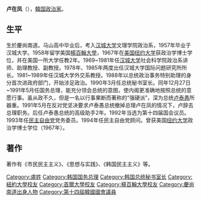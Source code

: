 {{Infobox Prime Minister 
|name             = 卢在凤<br>노재봉
|honorific-suffix = 
|image            = 
|order            = 第22任[[韩国总理列表|韓国国務總理]]
|president        = [[盧泰愚|盧泰愚]]
|term_start       = 1990年12月27日  
|term_end         = 1991年5月23日
|predecessor      = [[姜英勋|姜英勋]]
|successor        = [[郑元植|郑元植]]
|birth_date       = {{birth date and age|1936|2|8}}
|birth_place      = [[慶尚南道|慶尚南道]][[马山郡|马山郡]]
|party            = [[民主自由党|民主自由党]]
}}
'''卢在凤'''（{{bd|1936年|2月8日||}}），[[韓国|韓国]][[政治家|政治家]]。

==生平==
生於慶尚南道。马山高中毕业后，考入[[汉城大学|汉城大学]]文理学院政治系，1957年毕业于汉城大学。1958年留学美国[[楊百翰大學|楊百翰大學]]，1967年在[[美国|美国]][[纽约大学|纽约大学]]获政治学博士学位，并在美国一所大学任教2年。1969~1981年任[[汉城大学|汉城大学]]社会科学院政治系讲师、助理教授、副教授。1978年、1985年两度出任汉城大学国际问题研究所所长。1981~1989年任汉城大学外交系教授。1988年以总统政治事务特别助理的身分首次进政府部门，开始涉足政治。1990年3月任总统秘书室长。同年12月27日~1991年5月任国务总理，能充分领会总统的意图，使内阁更准确地按照总统的意愿行事。虽从政不久，但是一名以行事果断而著称的“强硬派”，深为总统[[卢泰愚|卢泰愚]]所器重。1991年5月在反对党坚决要求卢泰愚总统撤掉总理卢在凤的情况下，卢辞去总理职务。后任卢泰愚总统的高级助手2年。1992年当选为第十四届国会议员。1993年任[[民主自由党|民主自由党]]党务委员。1994年任民主自由党顾问。曾获美国[[纽约大学|纽约大学]]政治学博士学位（1967年）。

==著作==
著作有《市民民主主义》、《思想与实践》、《韩国民主主义》等。 

{{start box}}
{{s-off}}
{{s-before|[[姜英勋|姜英勋]]}}
{{s-title|[[韩国总理列表|韓国国務總理]]|第22代：(代理:1990年12月27日-1991年1月22日)<br/>1991年1月23日-5月23日}}
{{s-after|[[郑元植|郑元植]]}}
{{end box}}

{{韩国国务总理}}
{{DEFAULTSORT:R}}
[[Category:盧姓|Category:盧姓]]
[[Category:韩国国务总理|Category:韩国国务总理]]
[[Category:韩国总统秘书室长|Category:韩国总统秘书室长]]
[[Category:紐約大學校友|Category:紐約大學校友]]
[[Category:首爾大學校友|Category:首爾大學校友]]
[[Category:楊百翰大學校友|Category:楊百翰大學校友]]
[[Category:慶尚南道出身人物|Category:慶尚南道出身人物]]
[[Category:第十四屆韓國國會議員|Category:第十四屆韓國國會議員]]